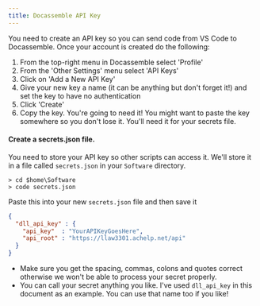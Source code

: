 ```yaml
---
title: Docassemble API Key
---
```

You need to create an API key so you can send code from VS Code to Docassemble.  Once your account is created do the following:
1. From the top-right menu in Docassemble select 'Profile'
1. From the 'Other Settings' menu select 'API Keys'
1. Click on 'Add a New API Key'
1. Give your new key a name (it can be anything but don't forget it!) and set the key to have no authentication
1. Click 'Create'
1. Copy the key.  You're going to need it!  You might want to paste the key somewhere so you don't lose it. You'll need it for your secrets file.

#### Create a secrets.json file.
You need to store your API key so other scripts can access it.  We'll store it in a file called `secrets.json` in your `Software` directory.
```
> cd $home\Software
> code secrets.json
```
Paste this into your new `secrets.json` file and then save it
```json
{
  "dll_api_key" : {
    "api_key"  : "YourAPIKeyGoesHere",
    "api_root" : "https://llaw3301.achelp.net/api"
  }
}
```
* Make sure you get the spacing, commas, colons and quotes correct otherwise we won't be able to process your secret properly.
* You can call your secret anything you like.  I've used `dll_api_key` in this document as an example. You can use that name too if you like!
